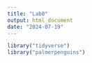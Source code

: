 ```yaml
---
title: "Lab0"
output: html_document
date: "2024-07-19"
---
```


```r
library("tidyverse")
library("palmerpenguins")
```

